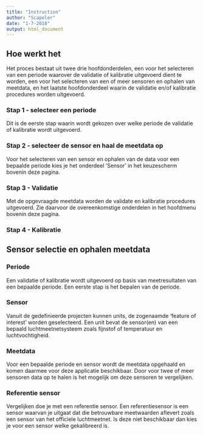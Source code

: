 ```yaml
---
title: "Instruction"
author: "Scapeler"
date: "1-7-2018"
output: html_document
---
```


## Hoe werkt het
Het proces bestaat uit twee drie hoofdonderdelen, een voor het selecteren van een periode waarover de validatie of kalibratie uitgevoerd dient te worden, een voor het selecteren van een of meer sensoren en ophalen van meetdata, en het laatste hoofdonderdeel waarin de validatie en/of kalibratie procedures worden uitgevoerd.

### Stap 1 - selecteer een periode
Dit is de eerste stap waarin wordt gekozen over welke periode de validatie of kalibratie wordt uitgevoerd.

### Stap 2 - selecteer de sensor en haal de meetdata op
Voor het selecteren van een sensor en ophalen van de data voor een bepaalde periode kies je het onderdeel 'Sensor' in het keuzescherm bovenin deze pagina.

### Stap 3 - Validatie
Met de opgevraagde meetdata worden de validate en kalibratie procedures uitgevoerd. Zie daarvoor de overeenkomstige onderdelen in het hoofdmenu bovenin deze pagina.

### Stap 4 - Kalibratie

## Sensor selectie en ophalen meetdata

### Periode
Een validatie of kalibratie wordt uitgevoerd op basis van meetresultaten van een bepaalde periode. Een eerste stap is het bepalen van de periode.

### Sensor 
Vanuit de gedefinieerde projecten kunnen units, de zogenaamde 'feature of interest' worden geselecteerd. Een unit bevat de sensor(en) van een bepaald luchtmeetnetsysteem zoals fijnstof of temperatuur en luchtvochtigheid. 

### Meetdata
Voor een bepaalde periode en sensor wordt de meetdata opgehaald en komen daarmee voor deze applicatie beschikbaar. Door voor twee of meer sensoren data op te halen is het mogelijk om deze sensoren te vergelijken. 

### Referentie sensor
Vergelijken doe je met een referentie sensor. Een referentiesensor is een sensor waarvan je uitgaat dat die betrouwbare meetwaarden aflevert zoals een sensor van het officiele luchtmeetnet. Is deze niet beschikbaar dan kies je voor een sensor welke gekalibreerd is. 
